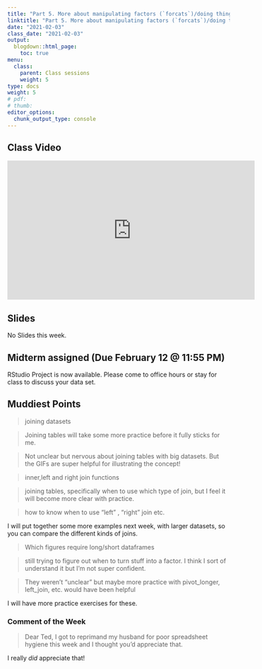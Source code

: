 ```yaml
---
title: "Part 5. More about manipulating factors (`forcats`)/doing things with multiple tables/functions()"
linktitle: "Part 5. More about manipulating factors (`forcats`)/doing things with multiple tables/functions()"
date: "2021-02-03"
class_date: "2021-02-03"
output:
  blogdown::html_page:
    toc: true
menu:
  class:
    parent: Class sessions
    weight: 5
type: docs
weight: 5
# pdf: 
# thumb: 
editor_options: 
  chunk_output_type: console
---
```


## Class Video

<iframe width="560" height="315" src="https://www.youtube.com/embed/V4EACQWT8O8" frameborder="0" allow="accelerometer; autoplay; clipboard-write; encrypted-media; gyroscope; picture-in-picture" allowfullscreen></iframe>

## Slides

No Slides this week.

## Midterm assigned (Due February 12 @ 11:55 PM)

RStudio Project is now available. Please come to office hours or stay for class to discuss your data set.

## Muddiest Points

> joining datasets

> Joining tables will take some more practice before it fully sticks for me.

> Not unclear but nervous about joining tables with big datasets. But the GIFs are super helpful for illustrating the concept!

> inner,left and right join functions

> joining tables, specifically when to use which type of join, but I feel it will become more clear with practice.

> how to know when to use "left " , "right" join etc.

I will put together some more examples next week, with larger datasets, so you can compare the different kinds of joins.

> Which figures require long/short dataframes

> still trying to figure out when to turn stuff into a factor. I think I sort of understand it but I'm not super confident.

> They weren't "unclear" but maybe more practice with pivot_longer, left_join, etc. would have been helpful

I will have more practice exercises for these. 

### Comment of the Week

> Dear Ted, I got to reprimand my husband for poor spreadsheet hygiene this week and I thought you'd appreciate that.

I really *did* appreciate that!

